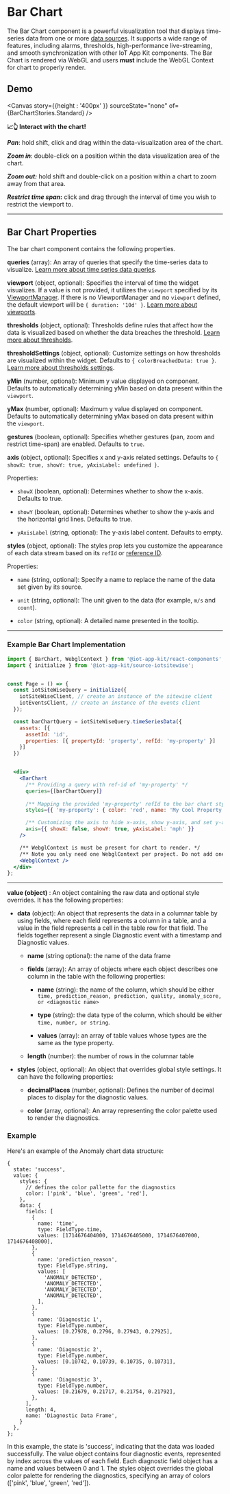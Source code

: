 
<Meta of={BarChartStories} />

# Bar Chart

The Bar Chart component is a powerful visualization tool that displays time-series data from one or more [data sources](http://localhost:6006/?path=/docs/core-datasources--docs). It supports a wide range of features, including alarms, thresholds, high-performance live-streaming, and smooth synchronization with other IoT App Kit components.
The Bar Chart is rendered via WebGL and users **must** include the WebGL Context for chart to properly render.

## Demo

<Canvas  story={{height : '400px' }}  sourceState="none" of={BarChartStories.Standard} />

**📈👆 Interact with the chart!**

**_Pan_**: hold shift, click and drag within the data-visualization area of the chart.

**_Zoom in_**: double-click on a position within the data visualization area of the chart.

**_Zoom out:_** hold shift and double-click on a position within a chart to zoom away from that area.

**_Restrict time span_:** click and drag through the interval of time you wish to restrict the viewport to.

---

## Bar Chart Properties

The bar chart component contains the following properties.

**queries** (array): An array of queries that specify the time-series data to visualize. [Learn more about time series data queries](/docs/core-time-series-data--docs).

**viewport** (object, optional): Specifies the interval of time the widget visualizes. If a value is not provided, it utilizes the `viewport` specified by its [ViewportManager](http://localhost:6006/?path=/docs/components-viewportmanager--docs). If there is no ViewportManager and no `viewport` defined, the default viewport will be `{ duration: '10d' }`.  [Learn more about viewports](/docs/core-viewport--docs).

**thresholds** (object, optional): Thresholds define rules that affect how the data is visualized based on whether the data breaches the threshold. [Learn more about thresholds](/docs/core-thresholds--docs#thresholds).

**thresholdSettings** (object, optional): Customize settings on how thresholds are visualized within the widget. Defaults to `{ colorBreachedData: true }`. [Learn more about thresholds settings](/docs/core-thresholds--docs#thresholdsettings).

**yMin** (number, optional): Minimum y value displayed on component. Defaults to automatically determining yMin based on data present within the `viewport`.

**yMax** (number, optional):  Maximum y value displayed on component. Defaults to automatically determining yMax based on data present within the `viewport`.

**gestures** (boolean, optional): Specifies whether gestures (pan, zoom and restrict time-span) are enabled. Defaults to `true`.

**axis** (object, optional): Specifies x and y-axis related settings. Defaults to `{ showX: true, showY: true, yAxisLabel: undefined }`.

  Properties:

  * `showX` (boolean, optional): Determines whether to show the x-axis. Defaults to true.

  * `showY` (boolean, optional): Determines whether to show the y-axis and the horizontal grid lines. Defaults to true.

  * `yAxisLabel` (string, optional): The y-axis label content. Defaults to empty.

**styles** (object, optional): The styles prop lets you customize the appearance of each data stream based on its `refId` or [reference ID](/docs/core-styles--docs). 

  Properties:

  *  `name` (string, optional): Specify a name to replace the name of the data set given by its source.

  *  `unit` (string, optional): The unit given to the data (for example, `m/s` and `count`).

  *  `color` (string, optional): A detailed name presented in the tooltip.
  
---

### Example Bar Chart Implementation

```jsx
import { BarChart, WebglContext } from '@iot-app-kit/react-components';
import { initialize } from '@iot-app-kit/source-iotsitewise';


const Page = () => {
  const iotSiteWiseQuery = initialize({
    iotSiteWiseClient, // create an instance of the sitewise client
    iotEventsClient, // create an instance of the events client
  });

  const barChartQuery = iotSiteWiseQuery.timeSeriesData({ 
    assets: [{
      assetId: 'id', 
      properties: [{ propertyId: 'property', refId: 'my-property' }]
    }]
  })


  <div>
    <BarChart 
      /** Providing a query with ref-id of 'my-property' */
      queries={[barChartQuery]}  
      
      /** Mapping the provided 'my-property' refId to the bar chart style settings */
      styles={{ 'my-property': { color: 'red', name: 'My Cool Property' }}}

      /** Customizing the axis to hide x-axis, show y-axis, and set y-axis label */
      axis={{ showX: false, showY: true, yAxisLabel: 'mph' }}
    />

    /** WebglContext is must be present for chart to render. */
    /** Note you only need one WebglContext per project. Do not add one per chart. */
    <WebglContext />
  </div>
};
```




---

**value (object)** : An object containing the raw data and optional style overrides. It has the following properties:

  - **data** (object): An object that represents the data in a columnar table by using fields, where each field represents a column in a table, and a value in the field represents a cell in the table row for that field. The fields together represent a single Diagnostic event with a timestamp and Diagnostic values.

    - **name** (string optional): the name of the data frame

    - **fields** (array): An array of objects where each object describes one column in the table with the following properties:

      - **name** (string): the name of the column, which should be either `time, prediction_reason, prediction, quality, anomaly_score, or <diagnostic name>` 

      - **type** (string): the data type of the column, which should be either `time, number, or string`.

      - **values** (array): an array of table values whose types are the same as the type property.

    - **length** (number): the number of rows in the columnar table

  - **styles** (object, optional): An object that overrides global style settings. It can have the following properties:

    - **decimalPlaces** (number, optional): Defines the number of decimal places to display for the diagnostic values.

    - **color** (array, optional): An array representing the color palette used to render the diagnostics.


### Example 

Here's an example of the Anomaly chart data structure:

```
{
  state: 'success',
  value: {
    styles: {
      // defines the color pallette for the diagnostics
      color: ['pink', 'blue', 'green', 'red'],
    },
    data: {
      fields: [
        {
          name: 'time',
          type: FieldType.time,
          values: [1714676404000, 1714676405000, 1714676407000, 1714676408000],
        },
        {
          name: 'prediction_reason',
          type: FieldType.string,
          values: [
            'ANOMALY_DETECTED',
            'ANOMALY_DETECTED',
            'ANOMALY_DETECTED',
            'ANOMALY_DETECTED',
          ],
        },
        {
          name: 'Diagnostic 1',
          type: FieldType.number,
          values: [0.27978, 0.2796, 0.27943, 0.27925],
        },
        {
          name: 'Diagnostic 2',
          type: FieldType.number,
          values: [0.10742, 0.10739, 0.10735, 0.10731],
        },
        {
          name: 'Diagnostic 3',
          type: FieldType.number,
          values: [0.21679, 0.21717, 0.21754, 0.21792],
        },
      ],
      length: 4,
      name: 'Diagnostic Data Frame',
    }
  },
};
```

In this example, the state is 'success', indicating that the data was loaded successfully. The value object contains four diagnostic events, represented by index across the values of each field. Each diagnostic field object has a name and values between 0 and 1. The styles object overrides the global color palette for rendering the diagnostics, specifying an array of colors (['pink', 'blue', 'green', 'red']).
